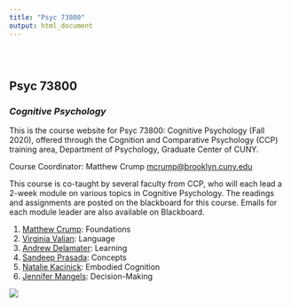 ```yaml
---
title: "Psyc 73800"
output: html_document
---
```


<style type="text/css">
.title {
  display: none;
}

#getting-started img {
  margin-right: 10px;
}

</style>

<div class="row" style="padding-top: 30px;">
<div class="col-sm-6">

# **Psyc 73800**

### *Cognitive Psychology* {style="padding-top: 0px;"}

This is the course website for Psyc 73800: Cognitive Psychology (Fall 2020), offered through the Cognition and Comparative Psychology (CCP) training area, Department of Psychology, Graduate Center of CUNY.

Course Coordinator: Matthew Crump [mcrump@brooklyn.cuny.edu](mcrump@brooklyn.cuny.edu)

This course is co-taught by several faculty from CCP, who will each lead a 2-week module on various topics in Cognitive Psychology. The readings and assignments are posted on the blackboard for this course. Emails for each module leader are also available on Blackboard.

1. [Matthew Crump](https://crumplab.github.io): Foundations
2. [Virginia Valian](http://www.hunter.cuny.edu/psychology/people/faculty/cognitive-psychology/valian): Language
3. [Andrew Delamater](http://academic.brooklyn.cuny.edu/psych/delam/): Learning
4. [Sandeep Prasada](http://www.hunter.cuny.edu/psychology/people/faculty/cognitive-psychology/prasada): Concepts
5. [Natalie Kacinick](http://www.brooklyn.cuny.edu/web/academics/faculty/faculty_profile.jsp?faculty=803): Embodied Cognition
6. [Jennifer Mangels](http://www.mangelslab.org): Decision-Making

</div>
<div class="col-sm-6">

![](images/cognitive_science.png)

</div>
</div>

